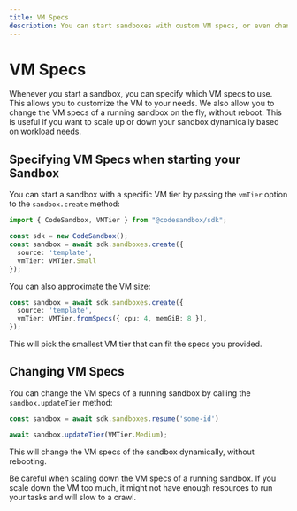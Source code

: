 ```yaml
---
title: VM Specs
description: You can start sandboxes with custom VM specs, or even change the VM specs of a running sandbox.
---
```



# VM Specs

Whenever you start a sandbox, you can specify which VM specs to use. This allows you to customize the VM to your needs. We also allow you to change the VM specs of a running sandbox on the fly,
without reboot. This is useful if you want to scale up or down your sandbox dynamically based on workload needs.

## Specifying VM Specs when starting your Sandbox

You can start a sandbox with a specific VM tier by passing the `vmTier` option to the `sandbox.create` method:

```ts
import { CodeSandbox, VMTier } from "@codesandbox/sdk";

const sdk = new CodeSandbox();
const sandbox = await sdk.sandboxes.create({
  source: 'template',
  vmTier: VMTier.Small
});
```

You can also approximate the VM size:

```ts
const sandbox = await sdk.sandboxes.create({
  source: 'template',
  vmTier: VMTier.fromSpecs({ cpu: 4, memGiB: 8 }),
});
```

This will pick the smallest VM tier that can fit the specs you provided.

## Changing VM Specs

You can change the VM specs of a running sandbox by calling the `sandbox.updateTier` method:

```ts
const sandbox = await sdk.sandboxes.resume('some-id')

await sandbox.updateTier(VMTier.Medium);
```

This will change the VM specs of the sandbox dynamically, without rebooting.

<Callout>
  Be careful when scaling down the VM specs of a running sandbox. If you scale down the VM too much, it might not have enough resources to run your tasks and will slow to a crawl.
</Callout>
